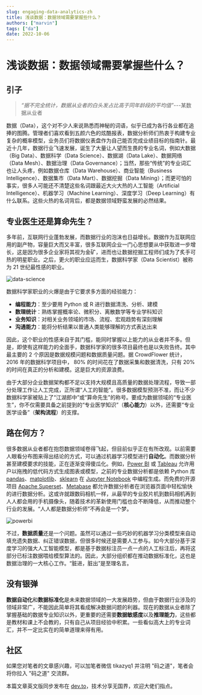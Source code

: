 ```yaml
---
slug: engaging-data-analytics-zh
title: 浅谈数据：数据领域需要掌握些什么？
authors: ["marvin"]
tags: ["da"]
date: 2022-10-06
---
```




# 浅谈数据：数据领域需要掌握些什么？

## 引子

> *“据不完全统计，数据从业者的白头发占比高于同年龄段的平均值”*---某数据从业者

数据（Data），这个对不少人来说熟悉而神秘的词语，似乎已成为各行各业都在追捧的图腾。管理者们喜欢看到五颜六色的炫酷报表，数据分析师们热衷于构建专业复杂的概率模型，业务员们将数据仪表盘作为自己能否完成业绩目标的指南针。最近十几年，数据行业飞速发展，诞生了大量让人望而生畏的专业名词，例如大数据（Big Data）、数据科学（Data Science）、数据湖（Data Lake）、数据网络（Data Mesh）、数据治理（Data Governance）；当然，那些“传统”的专业词汇也让人头疼，例如数据仓库（Data Warehouse）、商业智能（Business Intelligence）、数据集市（Data Mart）、数据挖掘（Data Mining）；而更可怕的事实，很多人可能还不清楚这些名词跟最近大火大热的人工智能（Artificial Intelligence）、机器学习（Machine Learning）、深度学习（Deep Learning）有什么联系。这些火热的名词背后，都是数据领域野蛮发展的必然结果。

## 专业医生还是算命先生？

多年前，互联网行业蓬勃发展，而数据行业的泡沫也日益增长。数据作为互联网应用的副产物，容量巨大而又丰富，很多互联网企业一门心思想要从中获取进一步增长，这是因为很多企业家将其视为金矿，进而也让数据挖掘工程师们成为了炙手可热的明星职业。之后，更火的职业应运而生，数据科学家（Data Scientist）被称为 21 世纪最性感的职业。

![data-science](https://codao.crawlab.cn/images/2022-10-06-155358.jpg)

数据科学家职业的火爆是由于它要求多方面的经验能力：

- **编程能力**：至少要用 Python 或 R 进行数据清洗、分析、建模
- **数理统计**：熟练掌握概率论、微积分、离散数学等专业学科知识
- **业务知识**：对相关业务领域的市场、流程、宏观趋势有深刻理解
- **沟通能力**：能将分析结果以普通人类能够理解的方式表达出来

因此，这个职业的性感来自于其门槛，能同时掌握以上能力的从业者并不多。但是，即使有这样能力的全面手，数据科学家的很多项目最终也是以失败告终。其中最主要的 2 个原因是数据规模问题和数据质量问题。据 CrowdFlower 统计，2016 年的数据科学项目中， 80% 的时间花在了数据采集和数据清洗，只有 20% 的时间在真正的分析和建模。这是巨大的资源浪费。

由于大部分企业数据架构都不足以支持大规模且高质量的数据处理流程，导致一部分处理工作让人工完成，正所谓“人工的智能”。很多数据模型预测不准，而让不少数据科学家被贴上了“江湖郎中”或“算命先生”的称号。要成为数据领域的“专业医生”，你不仅需要具备之前提到的“专业医学知识”（**核心能力**）以外，还需要“专业医学设备”（**架构流程**）的支撑。

## 路在何方？

很多数据从业者都在抱怨数据领域卷得飞起，但目前似乎正在有所改观。以前需要人眼看分布图来得出结论的方式，可以通过机器学习模型进行**自动化**。而数据分析甚至建模要求的技能，正在逐渐变得傻瓜化。例如，[Power BI](https://powerbi.microsoft.com/en-us/) 或 [Tableau](https://www.tableau.com/) 允许用户以拖拽的低代码方式生成图表或模型，之前的专业数据分析都是依赖 Python 库 [pandas](https://pandas.pydata.org/)、[matplotlib](https://matplotlib.org/)、[sklearn](https://scikit-learn.org/) 在 [Jupyter Notebook](https://jupyter.org/) 中编程生成。而免费的开源项目 [Apache Superset](https://superset.apache.org/)、[Metabase](https://www.metabase.com/) 都允许数据分析者在浏览器页面中轻松愉快的进行数据分析。这或许就跟数码相机一样，从最早的专业胶片机到数码相机再到人人都会用的手机摄像头，随着技术的革新使用门槛也会不断降低，从而推动整个行业的发展。“人人都是数据分析师”不再会是一个梦。

![powerbi](https://codao.crawlab.cn/images/2022-10-06-155246.png)

不过，**数据质量**还是一个问题。虽然可以通过一些巧妙的机器学习分类模型来自动填充遗失数据、纠正错误数据，但很多时候还是需要人工参与。如今大部分基于深度学习的强大人工智能模型，都是基于数据标注员一点一点的人工标注后，再将这部分已标注数据喂给模型算法的。因此，大部分组织都在推动数据标准化，这也是数据治理的一大核心工作。“脏进，脏出”是至理名言。

## 没有银弹

**数据自动化**和**数据标准化**是未来数据领域的一大发展趋势，但由于数据行业涉及的领域非常广，不能因此简单将其看成解决数据问题的利器。现在的数据从业者除了掌握基础的数据专业知识以外，更重要的还需要**数据敏感度**以及**推理能力**，这些都是教材和课上不会教的，只有自己从项目经验中积累。一些看似高大上的专业词汇，并不一定比实在的简单道理来得有用。

## 社区

如果您对笔者的文章感兴趣，可以加笔者微信 tikazyq1 并注明 "码之道"，笔者会将你拉入 "码之道" 交流群。

本篇文章英文版同步发布在 [dev.to](https://dev.to/tikazyq/talking-data-what-do-we-need-for-engaging-data-analytics-3g9k)，技术分享无国界，欢迎大佬们指点。
